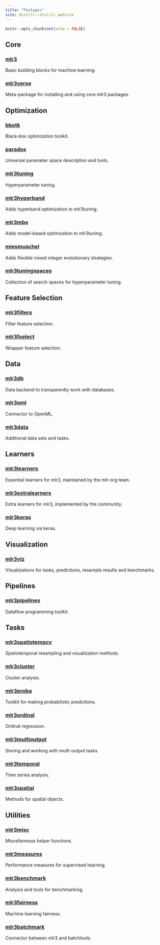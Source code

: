 ```yaml
---
title: "Packages"
site: distill::distill_website
---
```


```r
knitr::opts_chunk$set(echo = FALSE)
```

## <i class="bi-house-heart"></i> Core

<div class="grid-container-package">
  <div class="grid-item-package">
  <h3><a href="https://github.com/mlr-org/mlr3">mlr3</a> <i class="bi-circle-fill status-stable"></i></h3>
  Basic building blocks for machine learning.
  </div>
  <div class="grid-item-package">
  <h3><a href="https://github.com/mlr-org/mlr3verse">mlr3verse</a> <i class="bi-circle-fill status-stable"></i></h3>
  Meta-package for installing and using core mlr3 packages.
  </div>
</div> 

## <i class="bi-toggles"></i> Optimization 

<div class="grid-container-package">
  <div class="grid-item-package">
  <h3><a href="https://github.com/mlr-org/bbotk">bbotk</a> <i class="bi-circle-fill status-stable"></i></h3>
  Black-box optimization toolkit.
  </div>
  <div class="grid-item-package">
  <h3><a href="https://github.com/mlr-org/paradox">paradox</a> <i class="bi-circle-fill status-stable"></i></h3>
  Universal parameter space description and tools.
  </div>
  <div class="grid-item-package">
  <h3><a href="https://github.com/mlr-org/mlr3tuning">mlr3tuning</a> <i class="bi-circle-fill status-stable"></i></h3>
  Hyperparameter tuning.
  </div>
  <div class="grid-item-package">
  <h3><a href="https://github.com/mlr-org/mlr3hyperband">mlr3hyperband</a> <i class="bi-circle-fill status-stable"></i></h3>
  Adds hyperband optimization to mlr3tuning.
  </div>
  <div class="grid-item-package">
  <h3><a href="https://github.com/mlr-org/mlr3mbo">mlr3mbo</a> <i class="bi-circle-fill status-maturing"></i></h3>
  Adds model-based optimization to mlr3tuning.
  </div>
  <div class="grid-item-package">
  <h3><a href="https://github.com/mlr-org/miesmuschel">miesmuschel</a> <i class="bi-circle-fill status-maturing"></i></h3>
  Adds flexible mixed integer evolutionary strategies.
  </div>
  <div class="grid-item-package">
  <h3><a href="https://github.com/mlr-org/mlr3tuningspaces">mlr3tuningspaces</a> <i class="bi-circle-fill status-stable"></i></h3>
  Collection of search spaces for hyperparameter tuning.
  </div>
</div> 

## <i class="bi-funnel"></i> Feature Selection

<div class="grid-container-package">
 
  <div class="grid-item-package">
  <h3><a href="https://github.com/mlr-org/mlr3filters">mlr3filters</a> <i class="bi-circle-fill status-stable"></i></h3>
  Filter feature selection.
  </div>
  <div class="grid-item-package">
  <h3><a href="https://github.com/mlr-org/mlr3fselect">mlr3fselect</a> <i class="bi-circle-fill status-stable"></i></h3>
  Wrapper feature selection.
  </div>
</div> 

## <i class="bi-hdd"></i> Data

<div class="grid-container-package">
  <div class="grid-item-package">
  <h3><a href="https://github.com/mlr-org/mlr3db">mlr3db</a> <i class="bi-circle-fill status-stable"></i></h3>
  Data backend to transparently work with databases.
  </div>
  <div class="grid-item-package">
  <h3><a href="https://github.com/mlr-org/mlr3oml">mlr3oml</a> <i class="bi-circle-fill status-stable"></i></h3>
  Connector to OpenML.
  </div>
  <div class="grid-item-package">
  <h3><a href="https://github.com/mlr-org/mlr3data">mlr3data</a> <i class="bi-circle-fill status-stable"></i></h3>
  Additional data sets and tasks.
  </div>
</div>

## <i class="bi-pen"></i> Learners

<div class="grid-container-package">
  <div class="grid-item-package">
  <h3><a href="https://github.com/mlr-org/mlr3learners">mlr3learners</a> <i class="bi-circle-fill status-stable"></i></h3>
  Essential learners for mlr3, maintained by the mlr-org team.
  </div>
  <div class="grid-item-package">
  <h3><a href="https://github.com/mlr-org/mlr3extralearners">mlr3extralearners</a> <i class="bi-circle-fill status-stable"></i></h3>
  Extra learners for mlr3, implemented by the community.
  </div>
  <div class="grid-item-package">
  <h3><a href="https://github.com/mlr-org/mlr3keras">mlr3keras</a> <i class="bi-circle-fill status-maturing"></i></h3>
  Deep learning via keras.
  </div>
</div>

## <i class="bi-bar-chart-line"></i> Visualization

<div class="grid-container-package">
  <div class="grid-item-package">
  <h3><a href="https://github.com/mlr-org/mlr3viz">mlr3viz</a> <i class="bi-circle-fill status-stable"></i></h3>
  Visualizations for tasks, predictions, resample results and benchmarks.
  </div>
</div>

## <i class="bi-share"></i> Pipelines

<div class="grid-container-package">
  <div class="grid-item-package">
  <h3><a href="https://github.com/mlr-org/mlr3pipelines">mlr3pipelines</a> <i class="bi-circle-fill status-stable"></i></h3>
   Dataflow programming toolkit.
  </div>
</div>

## <i class="bi-list-task"></i> Tasks

<div class="grid-container-package">
  <div class="grid-item-package">
  <h3><a href="https://github.com/mlr-org/mlr3spatiotempcv">mlr3spatiotempcv</a> <i class="bi-circle-fill status-stable"></i></h3>
  Spatiotemporal resampling and visualization methods.
  </div>
  <div class="grid-item-package">
  <h3><a href="https://github.com/mlr-org/mlr3cluster">mlr3cluster</a> <i class="bi-circle-fill status-stable"></i></h3>
  Cluster analysis.
  </div>
  <div class="grid-item-package">
  <h3><a href="https://github.com/mlr-org/mlr3proba">mlr3proba</a> <i class="bi-circle-fill status-stable"></i></h3>
  Toolkit for making probabilistic predictions.
  </div>
  <div class="grid-item-package">
  <h3><a href="https://github.com/mlr-org/mlr3ordinal">mlr3ordinal</a> <i class="bi-circle-fill status-maturing"></i></h3>
  Ordinal regression.
  </div>
  <div class="grid-item-package">
  <h3><a href="https://github.com/mlr-org/mlr3multioutput">mlr3multioutput</a> <i class="bi-circle-fill status-maturing"></i></h3>
  Storing and working with multi-output tasks.
  </div>
  <div class="grid-item-package">
  <h3><a href="https://github.com/mlr-org/mlr3temporal">mlr3temporal</a> <i class="bi-circle-fill status-maturing"></i></h3>
  Time series analysis.
  </div>
  <div class="grid-item-package">
  <h3><a href="https://github.com/mlr-org/mlr3spatial">mlr3spatial</a> <i class="bi-circle-fill status-maturing"></i></h3>
  Methods for spatial objects.
  </div>
</div>

## <i class="bi-balloon"></i> Utilities 

<div class="grid-container-package">
  <div class="grid-item-package">
  <h3><a href="https://github.com/mlr-org/mlr3misc">mlr3misc</a> <i class="bi-circle-fill status-stable"></i></h3>
  Miscellaneous helper functions.
  </div>
  <div class="grid-item-package">
  <h3><a href="https://github.com/mlr-org/mlr3measures">mlr3measures</a> <i class="bi-circle-fill status-stable"></i></h3>
  Performance measures for supervised learning.
  </div>
  <div class="grid-item-package">
  <h3><a href="https://github.com/mlr-org/mlr3benchmark">mlr3benchmark</a> <i class="bi-circle-fill status-stable"></i></h3>
  Analysis and tools for benchmarking.
  </div>
  <div class="grid-item-package">
  <h3><a href="https://github.com/mlr-org/mlr3fairness">mlr3fairness</a> <i class="bi-circle-fill status-maturing"></i></h3>
  Machine learning fairness.
  </div>
  <div class="grid-item-package">
  <h3><a href="https://github.com/mlr-org/mlr3batchmark">mlr3batchmark</a> <i class="bi-circle-fill status-maturing"></i></h3>
  Connector between mlr3 and batchtools.
  </div>
</div>
